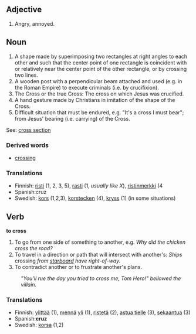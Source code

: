 ==Adjective==
#Angry, annoyed.

==Noun==
#A shape made by superimposing two rectangles at right angles to each other and such that the center point of one rectangle is coincident with or relatively near the center point of the other rectangle, or by crossing two lines.
#A wooden post with a perpendicular beam attached and used (e.g. in the Roman Empire) to execute criminals (i.e. by crucifixion).
#The Cross or the true Cross: The cross on which Jesus was crucified.
#A hand gesture made by Christians in imitation of the shape of the Cross.
#Difficult situation that must be endured, e.g. "It's a cross I must bear"; from Jesus' bearing (i.e. carrying) of the Cross.

See: [[cross section]]

===Derived words===
*[[crossing]]

===Translations===
*Finnish: [[risti]] (1, 2, 3, 5), [[rasti]] (1, ''usually like X''), [[ristinmerkki]] (4
*Spanish:cruz
*Swedish: [[kors]] (1,2,3), [[korstecken]] (4), [[kryss]] (1) (in some situations)

==Verb==

'''to cross'''

#To go from one side of something to another, e.g. ''Why did the chicken cross the road?''
#To travel in a direction or path that will intersect with another's: ''Ships'' crossing ''from [[starboard]] have right-of-way.''
#To contradict another or to frustrate another's plans.
:''"You'll rue the day you tried to cross me, Tom Hero!" bellowed the villain.''

===Translations===
*Finnish: [[ylittää]] (1), [[mennä]] [[yli]] (1), [[ristetä]] (2), [[astua tielle]] (3), [[sekaantua]] (3)
*Spanish:'''cruz'''
*Swedish: [[korsa]] (1,2)